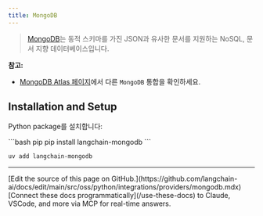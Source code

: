 ```yaml
---
title: MongoDB
---
```


>[MongoDB](https://www.mongodb.com/)는 동적 스키마를 가진 JSON과 유사한 문서를 지원하는 NoSQL, 문서 지향 데이터베이스입니다.

**참고:**
- [MongoDB Atlas 페이지](/oss/python/integrations/providers/mongodb_atlas)에서 다른 `MongoDB` 통합을 확인하세요.

## Installation and Setup

Python package를 설치합니다:

<CodeGroup>
```bash pip
pip install langchain-mongodb
```

```bash uv
uv add langchain-mongodb
```
</CodeGroup>

---

<Callout icon="pen-to-square" iconType="regular">
    [Edit the source of this page on GitHub.](https://github.com/langchain-ai/docs/edit/main/src/oss/python/integrations/providers/mongodb.mdx)
</Callout>
<Tip icon="terminal" iconType="regular">
    [Connect these docs programmatically](/use-these-docs) to Claude, VSCode, and more via MCP for    real-time answers.
</Tip>
